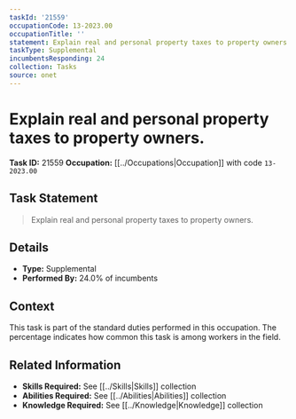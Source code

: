 ```yaml
---
taskId: '21559'
occupationCode: 13-2023.00
occupationTitle: ''
statement: Explain real and personal property taxes to property owners.
taskType: Supplemental
incumbentsResponding: 24
collection: Tasks
source: onet
---
```

# Explain real and personal property taxes to property owners.

**Task ID:** 21559
**Occupation:** [[../Occupations|Occupation]] with code `13-2023.00`

## Task Statement

> Explain real and personal property taxes to property owners.

## Details

- **Type:** Supplemental
- **Performed By:** 24.0% of incumbents

## Context

This task is part of the standard duties performed in this occupation. The percentage indicates how common this task is among workers in the field.

## Related Information

- **Skills Required:** See [[../Skills|Skills]] collection
- **Abilities Required:** See [[../Abilities|Abilities]] collection
- **Knowledge Required:** See [[../Knowledge|Knowledge]] collection
